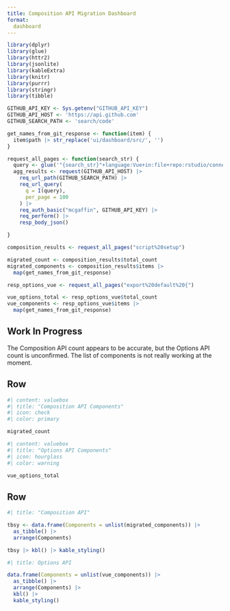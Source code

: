 ```yaml
---
title: Composition API Migration Dashboard
format:
  dashboard
---
```


```r
library(dplyr)
library(glue)
library(httr2)
library(jsonlite)
library(kableExtra)
library(knitr)
library(purrr)
library(stringr)
library(tibble)

GITHUB_API_KEY <- Sys.getenv("GITHUB_API_KEY")
GITHUB_API_HOST <- 'https://api.github.com'
GITHUB_SEARCH_PATH <- 'search/code'

get_names_from_git_response <- function(item) {
  item$path |> str_replace('ui/dashboard/src/', '')
}

request_all_pages <- function(search_str) {
  query <- glue('"{search_str}"+language:Vue+in:file+repo:rstudio/connect')
  agg_results <- request(GITHUB_API_HOST) |> 
    req_url_path(GITHUB_SEARCH_PATH) |>
    req_url_query(
      q = I(query),
      per_page = 100
    ) |> 
    req_auth_basic("mcgaffin", GITHUB_API_KEY) |>
    req_perform() |>
    resp_body_json()

}
```

```r
composition_results <- request_all_pages("script%20setup")

migrated_count <- composition_results$total_count
migrated_components <- composition_results$items |>
  map(get_names_from_git_response)
```

```r
resp_options_vue <- request_all_pages("export%20default%20{")

vue_options_total <- resp_options_vue$total_count
vue_components <- resp_options_vue$items |>
  map(get_names_from_git_response)
```

::: {.callout-warning}
## Work In Progress

The Composition API count appears to be accurate, but the Options API count is unconfirmed. The list of components is not really working at the moment.
:::

## Row

```r
#| content: valuebox
#| title: "Composition API Components"
#| icon: check
#| color: primary

migrated_count
```

```r
#| content: valuebox
#| title: "Options API Components"
#| icon: hourglass
#| color: warning

vue_options_total
```

## Row {.tabset}

```r
#| title: "Composition API"

tbsy <- data.frame(Components = unlist(migrated_components)) |>
  as_tibble() |>
  arrange(Components)

tbsy |> kbl() |> kable_styling()
```

```r
#| title: Options API

data.frame(Components = unlist(vue_components)) |>
  as_tibble() |>
  arrange(Components) |>
  kbl() |>
  kable_styling()
```
